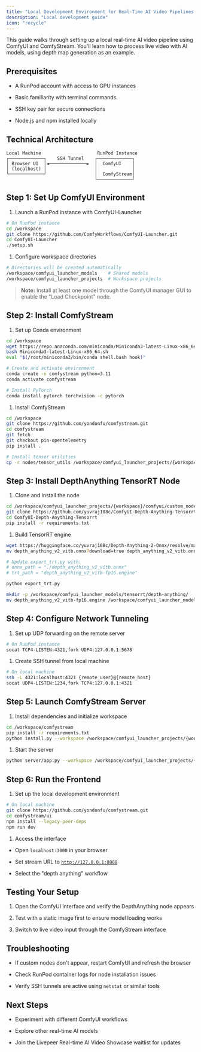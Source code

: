 ```yaml
---
title: "Local Development Environment for Real-Time AI Video Pipelines with ComfyUI and ComfyStream"
description: "Local development guide"
icon: "recycle"
---
```


This guide walks through setting up a local real-time AI video pipeline using ComfyUI and ComfyStream. You'll learn how to process live video with AI models, using depth map generation as an example.

## Prerequisites

* A RunPod account with access to GPU instances

* Basic familiarity with terminal commands

* SSH key pair for secure connections

* Node.js and npm installed locally

## Technical Architecture

```
Local Machine                     RunPod Instance
┌─────────────┐    SSH Tunnel    ┌─────────────┐
│ Browser UI  │◄──────────────►  │  ComfyUI    │
│ (localhost) │                  │             │
└─────────────┘                  │  ComfyStream│
                                 └─────────────┘
```

## Step 1: Set Up ComfyUI Environment

1. Launch a RunPod instance with ComfyUI-Launcher

```bash
# On RunPod instance
cd /workspace
git clone https://github.com/ComfyWorkflows/ComfyUI-Launcher.git
cd ComfyUI-Launcher
./setup.sh
```

1. Configure workspace directories

```bash
# Directories will be created automatically
/workspace/comfyui_launcher_models    # Shared models
/workspace/comfyui_launcher_projects  # Workspace projects
```

> **Note:** Install at least one model through the ComfyUI manager GUI to enable the "Load Checkpoint" node.

## Step 2: Install ComfyStream

1. Set up Conda environment

```bash
cd /workspace
wget https://repo.anaconda.com/miniconda/Miniconda3-latest-Linux-x86_64.sh
bash Miniconda3-latest-Linux-x86_64.sh
eval "$(/root/miniconda3/bin/conda shell.bash hook)"

# Create and activate environment
conda create -n comfystream python=3.11
conda activate comfystream

# Install PyTorch
conda install pytorch torchvision -c pytorch
```

1. Install ComfyStream

```bash
cd /workspace
git clone https://github.com/yondonfu/comfystream.git
cd comfystream
git fetch
git checkout pin-opentelemetry
pip install .

# Install tensor utilities
cp -r nodes/tensor_utils /workspace/comfyui_launcher_projects/{workspace}/comfyui/custom_nodes
```

## Step 3: Install DepthAnything TensorRT Node

1. Clone and install the node

```bash
cd /workspace/comfyui_launcher_projects/{workspace}/comfyui/custom_nodes
git clone https://github.com/yuvraj108c/ComfyUI-Depth-Anything-Tensorrt.git
cd ComfyUI-Depth-Anything-Tensorrt
pip install -r requirements.txt
```

1. Build TensorRT engine

```bash
wget https://huggingface.co/yuvraj108c/Depth-Anything-2-Onnx/resolve/main/depth_anything_v2_vitb.onnx?download=true
mv depth_anything_v2_vitb.onnx?download=true depth_anything_v2_vitb.onnx

# Update export_trt.py with:
# onnx_path = "./depth_anything_v2_vitb.onnx"
# trt_path = "depth_anything_v2_vitb-fp16.engine"

python export_trt.py

mkdir -p /workspace/comfyui_launcher_models/tensorrt/depth-anything/
mv depth_anything_v2_vitb-fp16.engine /workspace/comfyui_launcher_models/tensorrt/depth-anything/
```

## Step 4: Configure Network Tunneling

1. Set up UDP forwarding on the remote server

```bash
# On RunPod instance
socat TCP4-LISTEN:4321,fork UDP4:127.0.0.1:5678
```

1. Create SSH tunnel from local machine

```bash
# On local machine
ssh -L 4321:localhost:4321 {remote_user}@{remote_host}
socat UDP4-LISTEN:1234,fork TCP4:127.0.0.1:4321
```

## Step 5: Launch ComfyStream Server

1. Install dependencies and initialize workspace

```bash
cd /workspace/comfystream
pip install -r requirements.txt
python install.py --workspace /workspace/comfyui_launcher_projects/{workspace}/comfyui
```

1. Start the server

```bash
python server/app.py --workspace /workspace/comfyui_launcher_projects/{workspace}/comfyui --media-ports=5678
```

## Step 6: Run the Frontend

1. Set up the local development environment

```bash
# On local machine
git clone https://github.com/yondonfu/comfystream.git
cd comfystream/ui
npm install --legacy-peer-deps
npm run dev
```

1. Access the interface

* Open `localhost:3000` in your browser

* Set stream URL to [`http://127.0.0.1:8888`](http://127.0.0.1:8888)

* Select the "depth anything" workflow

## Testing Your Setup

1. Open the ComfyUI interface and verify the DepthAnything node appears

2. Test with a static image first to ensure model loading works

3. Switch to live video input through the ComfyStream interface

## Troubleshooting

* If custom nodes don't appear, restart ComfyUI and refresh the browser

* Check RunPod container logs for node installation issues

* Verify SSH tunnels are active using `netstat` or similar tools

## Next Steps

* Experiment with different ComfyUI workflows

* Explore other real-time AI models

* Join the Livepeer Real-time AI Video Showcase waitlist for updates